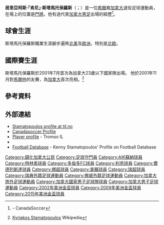 {{Infobox football biography
| name             = 居里亞柯斯·斯塔馬托保羅斯<br>Kyriakos Stamatopoulos
| image            = Kenny Stamatopoulos (vs. BK Häcken in 2013, cropped).jpg
| image_size       = 200
| caption          = 
| fullname         = Kyriakos Stamatopoulos
| birth_date       = {{Birth date and age|1979|8|28|df=yes}}
| birth_place      = {{GRE}}[[卡拉馬塔|卡拉馬塔]]
| height           = {{height|m=1.90}}<ref>{{cite web|title=Kenny Stamatopoulos|url=http://canadasoccer.com/?t=roster&pid=3040|work=canadasoccer.com|publisher=[[加拿大足球協會|加拿大足球協會]]|accessdate=17 January 2014|archive-date=2014-01-17|archive-url=https://archive.is/20140117074958/http://canadasoccer.com/?t=roster&pid=3040|dead-url=no}}</ref>
| currentclub      = [[AIK足球會|AIK]]
| clubnumber       = 13
| youthyears1= 
| youthclubs1= Scarborough Azzurri
| position             = [[守門員_(足球)|守門員]]
| years1   = 1999–2002 | clubs1   = [[卡拉馬塔足球會|卡拉馬塔]] | caps1   = 13 | goals1   = 0
| years2   = 2003–2004 | clubs2   = {{tsl|en|Enköpings SK||恩雪平足球會}} | caps2   = 40 | goals2   = 0
| years3   = 2005      | clubs3   = {{tsl|en|Bodens BK||堡登足球會}} | caps3   = 30 | goals3   = 0
| years4   = 2006–2010 | clubs4   = [[特羅姆瑟足球俱樂部|特羅姆瑟]] | caps4   = 17 | goals4   = 0
| years5   = 2007      | clubs5   = → [[多倫多足球俱樂部|多倫多]]  | caps5   = 12 | goals5   = 0
| years6   = 2009      | clubs6   = → [[利恩足球會|利恩]]  | caps6   = 6 | goals6   = 0
| years7   = 2009      | clubs7   = → [[費德列斯達足球會|費德列斯達]]  | caps7   = 11 | goals7   = 0
| years8   = 2010      | clubs8   = → [[AIK足球會|AIK]]  | caps8   = 4 | goals8   = 0
| years9   = 2011–     | clubs9   = [[AIK足球會|AIK]] | caps9   = 49 | goals9   = 0
| nationalyears1   = 2001  | nationalteam1   = [[加拿大23歲以下國家足球隊|加拿大 U23]] | nationalcaps1   = 2 | nationalgoals1   = 0
| nationalyears2   = 2001– | nationalteam2   = [[加拿大國家足球隊|加拿大]] | nationalcaps2   = 21 | nationalgoals2   = 0
| pcupdate  = 2016年5月28日 (UTC)
| ntupdate  = 2016年6月7日
}}

'''居里亞柯斯·「肯尼」·斯塔馬托保羅斯'''（{{lang-en|Kyriakos "Kenny" Stamatopoulos}}；{{bd|1979年|8月28日}}）是一位[[希臘|希臘]]裔[[加拿大|加拿大]]退役足球運動員，在場上的位置是[[門將|門將]]。他有過代表[[加拿大男足|加拿大男足]]出場的經歷<ref>{{cite web |url=http://www.canadasoccer.com/tourney/FIFA_WC/game_profile.asp?gameId=124&sub=2 |title=存档副本 |accessdate=2009-05-02 |deadurl=yes |archiveurl=https://web.archive.org/web/20110605050841/http://www.canadasoccer.com/tourney/FIFA_WC/game_profile.asp?gameId=124&sub=2 |archivedate=2011-06-05 }} - CanadaSoccer</ref>。

==球會生涯==
斯塔馬托保羅斯職業生涯腳步遍佈[[北美|北美]]及[[歐洲|歐洲]]，特別是[[北歐|北歐]]。

==國際賽生涯==
斯塔馬托保羅斯於2001年7月首次為加拿大23歲以下國家隊出場。 
他於2001年11月對[[馬爾他國家足球隊|馬爾他]]的友賽，為[[加拿大國家足球隊|加拿大]]首次亮相。<ref>[https://en.m.wikipedia.org/wiki/Kyriakos_Stamatopoulos Kyriakos Stamatopoulos] {{Wayback|url=https://en.m.wikipedia.org/wiki/Kyriakos_Stamatopoulos |date=20170828104114 }} Wikipedia</ref>

==參考資料==
{{reflist}}

==外部連結==
{{commons category|Kenny Stamatopoulos}}
* [https://web.archive.org/web/20070927012340/http://www.til.no/www/adel/profil/370 Stamatopoulos profile at til.no] {{no icon}}
* [https://web.archive.org/web/20071110214628/http://www.canadasoccer.com/eng/nationals/_profile.asp?playerid=98&sub=3 Canadasoccer Profile]
* [https://web.archive.org/web/20090418200551/http://til.no/www/Lagene/A-laget/Spillerstall-2009/Kenny-Stamatopolous Player profile] - Tromso IL
* {{NFT player|pid=1284}}
* [http://www.footballdatabase.eu/football.joueurs.kenny.stamatopoulos.4802.en.html Football Database] {{Wayback|url=http://www.footballdatabase.eu/football.joueurs.kenny.stamatopoulos.4802.en.html |date=20180506163211 }}- Kenny Stamatopoulos' Profile on Football Database

{{2015年中北美金盃加拿大參賽名單}}
{{DEFAULTSORT:Stamatopoulos, Kenny}}
[[Category:歸化加拿大公民|Category:歸化加拿大公民]]

[[Category:足球守門員|Category:足球守門員]]
[[Category:AIK蘇納球員|Category:AIK蘇納球員]]
[[Category:特林素球員|Category:特林素球員]]
[[Category:多倫多FC球員|Category:多倫多FC球員]]
[[Category:利恩球員|Category:利恩球員]]
[[Category:費德列斯達球員|Category:費德列斯達球員]]
[[Category:挪超球員|Category:挪超球員]]
[[Category:美職球員|Category:美職球員]]
[[Category:瑞超球員|Category:瑞超球員]]
[[Category:瑞典外籍足球運動員|Category:瑞典外籍足球運動員]]
[[Category:挪威外籍足球運動員|Category:挪威外籍足球運動員]]
[[Category:加拿大旅外足球運動員|Category:加拿大旅外足球運動員]]
[[Category:加拿大國家男子足球隊球員|Category:加拿大國家男子足球隊球員]]
[[Category:加拿大男子足球運動員|Category:加拿大男子足球運動員]]
[[Category:2002年美洲金盃球員|Category:2002年美洲金盃球員]]
[[Category:2009年美洲金盃球員|Category:2009年美洲金盃球員]]
[[Category:2015年美洲金盃球員|Category:2015年美洲金盃球員]]